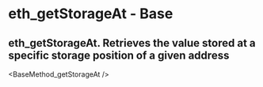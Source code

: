 # eth_getStorageAt  - Base

## eth_getStorageAt. Retrieves the value stored at a specific storage position of a given address


<BaseMethod_getStorageAt  />
